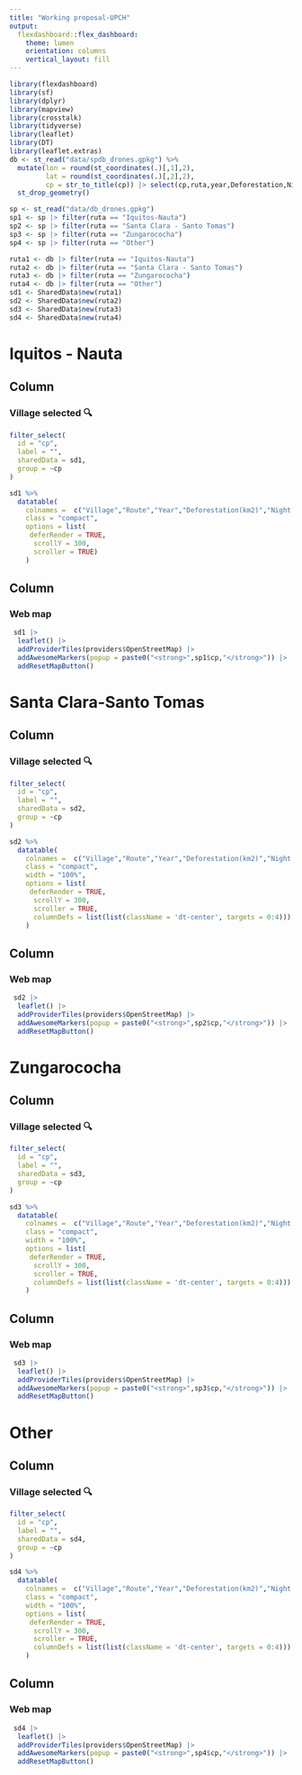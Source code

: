 ```yaml
---
title: "Working proposal-UPCH"
output: 
  flexdashboard::flex_dashboard:
    theme: lumen
    orientation: columns
    vertical_layout: fill
---
```


```r
library(flexdashboard)
library(sf)
library(dplyr)
library(mapview)
library(crosstalk)
library(tidyverse)
library(leaflet)
library(DT)
library(leaflet.extras)
db <- st_read("data/spdb_drones.gpkg") %>%
  mutate(lon = round(st_coordinates(.)[,1],2),
         lat = round(st_coordinates(.)[,2],2),
         cp = str_to_title(cp)) |> select(cp,ruta,year,Deforestation,Nigth_light,lon,lat)%>% 
  st_drop_geometry()

sp <- st_read("data/db_drones.gpkg")
sp1 <- sp |> filter(ruta == "Iquitos-Nauta")
sp2 <- sp |> filter(ruta == "Santa Clara - Santo Tomas")
sp3 <- sp |> filter(ruta == "Zungarococha")
sp4 <- sp |> filter(ruta == "Other")

ruta1 <- db |> filter(ruta == "Iquitos-Nauta")
ruta2 <- db |> filter(ruta == "Santa Clara - Santo Tomas")
ruta3 <- db |> filter(ruta == "Zungarococha")
ruta4 <- db |> filter(ruta == "Other")
sd1 <- SharedData$new(ruta1)
sd2 <- SharedData$new(ruta2)
sd3 <- SharedData$new(ruta3)
sd4 <- SharedData$new(ruta4)
```

Iquitos - Nauta
==============================================================

Column {.sidebar data-width=700}
--------------------------------------------------------------

<h3><strong>Village selected 🔍</strong></h3> 

```r
filter_select(
  id = "cp",
  label = "",
  sharedData = sd1,
  group = ~cp
)
```

<div align="center">
```r
sd1 %>%
  datatable(
    colnames =  c("Village","Route","Year","Deforestation(km2)","Night ligths(index)","Lon","Lat"),
    class = "compact",
    options = list(
     deferRender = TRUE,
      scrollY = 300,
      scroller = TRUE)
    )
```
</div>


Column {data-width=300}
--------------------------------------------------------------

### Web map <i class="icon ion-map"></i>

```r
 sd1 |>  
  leaflet() |> 
  addProviderTiles(providers$OpenStreetMap) |> 
  addAwesomeMarkers(popup = paste0("<strong>",sp1$cp,"</strong>")) |> 
  addResetMapButton()
```



Santa Clara-Santo Tomas
=====================================================================

Column {.sidebar data-width=700}
--------------------------------------------------------------
<h3><strong>Village selected 🔍</strong></h3> 

```r
filter_select(
  id = "cp",
  label = "",
  sharedData = sd2,
  group = ~cp
)
```


<div align="center">
```r
sd2 %>%
  datatable(
    colnames =  c("Village","Route","Year","Deforestation(km2)","Night ligths(index)","Lon","Lat"),
    class = "compact",
    width = "100%",
    options = list(
     deferRender = TRUE,
      scrollY = 300,
      scroller = TRUE,
      columnDefs = list(list(className = 'dt-center', targets = 0:4)))
    )
```
</div>

Column {data-width=300}
--------------------------------------------------------------

### Web map <i class="icon ion-map"></i>

```r
 sd2 |>  
  leaflet() |> 
  addProviderTiles(providers$OpenStreetMap) |> 
  addAwesomeMarkers(popup = paste0("<strong>",sp2$cp,"</strong>")) |> 
  addResetMapButton()
```


Zungarococha
========================================================================

Column {.sidebar data-width=700}
--------------------------------------------------------------
<h3><strong>Village selected 🔍</strong></h3> 

```r
filter_select(
  id = "cp",
  label = "",
  sharedData = sd3,
  group = ~cp
)
```


<div align="center">
```r
sd3 %>%
  datatable(
    colnames =  c("Village","Route","Year","Deforestation(km2)","Night ligths(index)","Lon","Lat"),
    class = "compact",
    width = "100%",
    options = list(
     deferRender = TRUE,
      scrollY = 300,
      scroller = TRUE,
      columnDefs = list(list(className = 'dt-center', targets = 0:4)))
    )
```
</div>

Column {data-width=300}
--------------------------------------------------------------

### Web map <i class="icon ion-map"></i>

```r
 sd3 |>  
  leaflet() |> 
  addProviderTiles(providers$OpenStreetMap) |> 
  addAwesomeMarkers(popup = paste0("<strong>",sp3$cp,"</strong>")) |> 
  addResetMapButton()
```

Other
=====================================================================

Column {.sidebar data-width=700}
--------------------------------------------------------------
<h3><strong>Village selected 🔍</strong></h3> 

```r
filter_select(
  id = "cp",
  label = "",
  sharedData = sd4,
  group = ~cp
)
```


<div align="center">
```r
sd4 %>%
  datatable(
    colnames =  c("Village","Route","Year","Deforestation(km2)","Night ligths(index)","Lon","Lat"),
    class = "compact",
    width = "100%",
    options = list(
     deferRender = TRUE,
      scrollY = 300,
      scroller = TRUE,
      columnDefs = list(list(className = 'dt-center', targets = 0:4)))
    )
```
</div>

Column {data-width=300}
--------------------------------------------------------------

### Web map <i class="icon ion-map"></i>

```r
 sd4 |>  
  leaflet() |> 
  addProviderTiles(providers$OpenStreetMap) |> 
  addAwesomeMarkers(popup = paste0("<strong>",sp4$cp,"</strong>")) |> 
  addResetMapButton()
```

